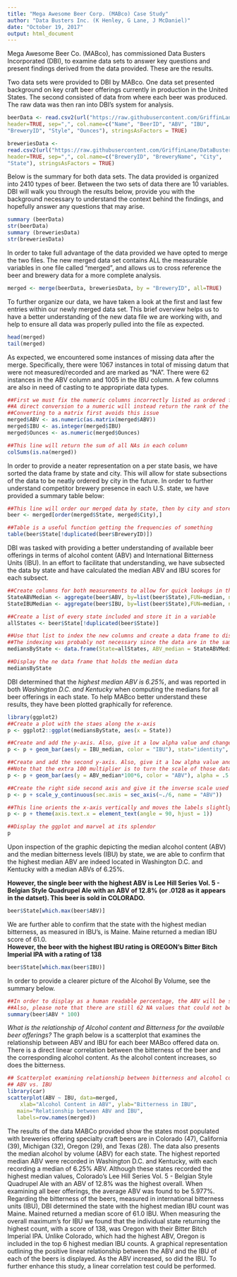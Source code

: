 ---
title: "Mega Awesome Beer Corp. (MABco) Case Study"
author: "Data Busters Inc. (K Henley, G Lane, J McDaniel)"
date: "October 19, 2017"
output: html_document
---

Mega Awesome Beer Co. (MABco), has commissioned Data Busters Incorporated (DBI), to examine data sets to answer key questions and present findings derived from the data provided.  These are the results. 

Two data sets were provided to DBI by MABco. One data set presented background on key craft beer offerings currently in production in the United States. The second consisted of data from where each beer was produced. The raw data was then ran into DBI's system
for analysis.

```{r}
beerData <- read.csv2(url("https://raw.githubusercontent.com/GriffinLane/DataBustersCaseStudy/master/Beers.csv"),
header=TRUE, sep=",", col.name=c("Name", "BeerID", "ABV", "IBU",
"BreweryID", "Style", "Ounces"), stringsAsFactors = TRUE)

breweriesData <-
read.csv2(url("https://raw.githubusercontent.com/GriffinLane/DataBustersCaseStudy/master/Breweries.csv"),
header=TRUE, sep=",", col.name=c("BreweryID", "BreweryName", "City",
"State"), stringsAsFactors = TRUE)
```

Below is the summary for both data sets. The data provided is organized
into 2410 types of beer. Between the two sets of data there are 10 variables.  
DBI will walk you through the results below, provide you with the
background necessary to understand the context behind the findings, and hopefully answer any questions that may arise.
```{r}
summary (beerData)
str(beerData)
summary (breweriesData)
str(breweriesData)
```

In order to take full advantage of the data provided we have opted to merge the two files.
The new merged data set contains ALL the measurable variables in one file called "merged",
and allows us to cross reference the beer and brewery data for a more complete analysis.
```{r}
merged <- merge(beerData, breweriesData, by = "BreweryID", all=TRUE)
```

To further organize our data, we have taken a look at the first and last few entries within
our newly merged data set. This brief overview helps us to have a better understanding of
the new data file we are working with, and help to ensure all data was properly pulled 
into the file as expected.
```{r}
head(merged)
tail(merged)
```

As expected, we encountered some instances of missing data after the merge. Specifically, there were 1067 instances in total of missing datum that were not measured/recorded and are marked as "NA".  There were 62 instances in the ABV column and 1005 in the IBU column.  A few columns are also in need of casting to te appropriate data types.
```{r}
##First we must fix the numeric columns incorrectly listed as ordered factors
##A direct conversion to a numeric will instead return the rank of the factor
##Converting to a matrix first avoids this issue
merged$ABV <- as.numeric(as.matrix(merged$ABV))
merged$IBU <- as.integer(merged$IBU)
merged$Ounces <- as.numeric(merged$Ounces)

##This line will return the sum of all NAs in each column
colSums(is.na(merged))
```

In order to provide a neater representation on a per state basis, we have sorted the data frame by state and city. This will allow for state subsections of the data to be neatly ordered by city in the future.  In order to further understand competitor brewery presence in each U.S. state, we have provided a summary table below:
```{r}
##This line will order our merged data by state, then by city and store it in a new data frame called simply "beer""
beer <- merged[order(merged$State, merged$City),] 

##Table is a useful function getting the frequencies of something
table(beer$State[!duplicated(beer$BreweryID)])
```

DBI was tasked with providing a better understanding of available beer offerings in
terms of alcohol content (ABV) and International Bitterness Units (IBU).  In an effort to facilitate that understanding, we have subsected the data by state and have calculated the median ABV and IBU scores for each subsect.
```{r}
##Create columns for both measurements to allow for quick lookups in the future
StateABVMedian <- aggregate(beer$ABV, by=list(beer$State),FUN=median, na.rm = TRUE)[,2]
StateIBUMedian <- aggregate(beer$IBU, by=list(beer$State),FUN=median, na.rm = TRUE)[,2]

##Create a list of every state included and store it in a variable
allStates <- beer$State[!duplicated(beer$State)]

##Use that list to index the new columns and create a data frame to display the findings
##The indexing was probably not necessary since the data are in the same order but it will be included anywyay
mediansByState <- data.frame(State=allStates, ABV_median = StateABVMedian[allStates], IBU_median = StateIBUMedian[allStates])

##Display the ne data frame that holds the median data
mediansByState
```

DBI determined that the *highest median ABV is 6.25%*, and
was reported in both *Washington D.C. and Kentucky* when computing the medians for all beer offerings in each state.
To help MABco better understand these results, they have been plotted graphically for reference.
```{r}
library(ggplot2)
##Create a plot with the staes along the x-axis
p <- ggplot2::ggplot(mediansByState, aes(x = State))

##Create and add the y-axis. Also, give it a low alpha value and change it's fill color
p <- p + geom_bar(aes(y = IBU_median, color = "IBU"), stat="identity", alpha = .5 , fill="blue")

##Create and add the second y-axis. Also, give it a low alpha value and change it's fill color
##Note that the extra 100 multiplier is to turn the scale of those data into a percentage scale
p <- p + geom_bar(aes(y = ABV_median*100*6, color = "ABV"), alpha = .5 , fill="Green", stat="identity")

##Create the right side second axis and give it the inverse scale used to transform the data
p <- p + scale_y_continuous(sec.axis = sec_axis(~./6, name = "ABV")) 

##This line orients the x-axis vertically and moves the labels slightly closer to the plot
p <- p + theme(axis.text.x = element_text(angle = 90, hjust = 1))

##Display the ggplot and marvel at its splendor
p
```

Upon inspection of the graphic depicting the median alcohol content (ABV) and the median bitterness levels (IBU) by state, we are able to confirm that the highest median ABV are indeed located in Washington D.C. and Kentucky with a median ABVs of 6.25%.  

**However, the single beer with the highest ABV is Lee Hill Series Vol. 5 - 
Belgian Style Quadrupel Ale with an ABV of 12.8% (or .0128 as it appears in the datset).  This beer is sold in COLORADO.**
```{r, echo=TRUE}
beer$State[which.max(beer$ABV)]
```

We are further able to confirm that the state with the highest median bitterness, as measured in IBU's, is Maine. Maine returned a median IBU score of 61.0.  
**However, the beer with the highest IBU rating is OREGON's Bitter Bitch Imperial IPA with a rating of 138**
```{r, echo=TRUE}
beer$State[which.max(beer$IBU)]
```

In order to provide a clearer picture of the Alcohol By Volume, see the summary below.
```{r}
##In order to display as a human readable percentage, the ABV will be scaled up by a factor of 100.
##Also, please note that there are still 62 NA values that could not be factored into the statistics below
summary(beer$ABV * 100) 
```

*What is the relationship of Alcohol content and Bitterness for the available beer offerings?*
The graph below is a scatterplot that examines the relationship between ABV and IBU for each
beer MABco offered data on. There is a direct linear correlation between the bitterness of the beer and the corresponding alcohol content. As the alcohol content increases, so does the bitterness.
```{r, echo=TRUE}
## Scatterplot examining relationship between bitterness and alcohol content ##
## ABV vs. IBU 
library(car)
scatterplot(ABV ~ IBU, data=merged, 
  	xlab="Alcohol Content in ABV", ylab="Bitterness in IBU", 
   main="Relationship between ABV and IBU", 
   labels=row.names(merged))
```

The results of the data MABCo provided show the states most populated with breweries offering specialty craft beers are in Colorado (47), California (39), Michigan (32), Oregon (29), and Texas (28).  The data also presents the median alcohol by volume (ABV) for each state.  The  highest reported median ABV were recorded in Washington D.C. and Kentucky, with each recording a median of 6.25% ABV. Although these states recorded the highest median values, Colorado's Lee Hill Series Vol. 5 - Belgian Style Quadrupel Ale with an ABV of 12.8% was the highest overall.  When examining all beer offerings, the average ABV was found to be 5.977%.  Regarding the bitterness of the beers, measured in international bitterness units (IBU), DBI determined the state with the highest median IBU count was Maine.  Mained returned a median score of 61.0 IBU.  When measuring the overall maximum's for IBU we found that the individual state returning the highest count, with a score of 138, was Oregon with their Bitter Bitch Imperial IPA.  Unlike Colorado, which had the highest ABV, Oregon is included in the top 6 highest median IBU counts.  A graphical representation outlining the positive linear relationship between the ABV and the IBU of each of the beers is displayed.  As the ABV increased, so did the IBU.  To further enhance this study, a linear correlation test could be performed.


